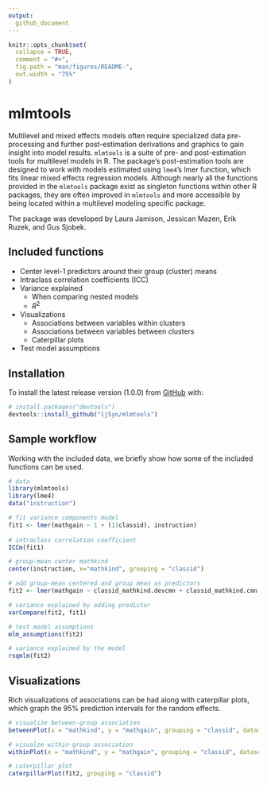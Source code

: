 ```yaml
---
output: 
  github_document
---
```


```r
knitr::opts_chunk$set(
  collapse = TRUE,
  comment = "#>",
  fig.path = "man/figures/README-",
  out.width = "75%"
)
```



# mlmtools

Multilevel and mixed effects models often require specialized data pre-processing and further post-estimation derivations and graphics to gain insight into model results. `mlmtools` is a suite of pre- and post-estimation tools for multilevel models in R. The package's post-estimation tools are designed to work with models estimated using `lme4`'s lmer function, which fits linear mixed effects regression models. Although nearly all the functions provided in the `mlmtools` package exist as singleton functions within other R packages, they are often improved in `mlmtools` and more accessible by being located within a multilevel modeling specific package.

The package was developed by Laura Jamison, Jessican Mazen, Erik Ruzek, and Gus Sjobek.

## Included functions
* Center level-1 predictors around their group (cluster) means
* Intraclass correlation coefficients (ICC)
* Variance explained
  + When comparing nested models
  + $R^2$
* Visualizations 
  + Associations between variables within clusters
  + Associations between variables between clusters
  + Caterpillar plots
* Test model assumptions

## Installation
To install the latest release version (1.0.0) from [GitHub](https://github.com/) with:

``` r
# install.packages("devtools")
devtools::install_github("lj5yn/mlmtools")
```

## Sample workflow

Working with the included data, we briefly show how some of the included functions can be used. 

```r
# data
library(mlmtools)
library(lme4)
data("instruction")

# fit variance components model
fit1 <- lmer(mathgain ~ 1 + (1|classid), instruction)
  
# intraclass correlation coefficient
ICCm(fit1)

# group-mean center mathkind 
center(instruction, x="mathkind", grouping = "classid")

# add group-mean centered and group mean as predictors
fit2 <- lmer(mathgain ~ classid_mathkind.devcmn + classid_mathkind.cmn + (1|classid), instruction)

# variance explained by adding predictor
varCompare(fit2, fit1)

# test model assumptions
mlm_assumptions(fit2)

# variance explained by the model
rsqmlm(fit2)
```

## Visualizations

Rich visualizations of associations can be had along with caterpillar plots, which graph the 95% prediction intervals for the random effects.

```r
# visualize between-group association
betweenPlot(x = "mathkind", y = "mathgain", grouping = "classid", dataset = instruction, xlab = "Kindergarten Math Score", ylab = "Gain in Math Score")

# visualze within-group association
withinPlot(x = "mathkind", y = "mathgain", grouping = "classid", dataset = instruction)

# caterpillar plot
caterpillarPlot(fit2, grouping = "classid")
```

